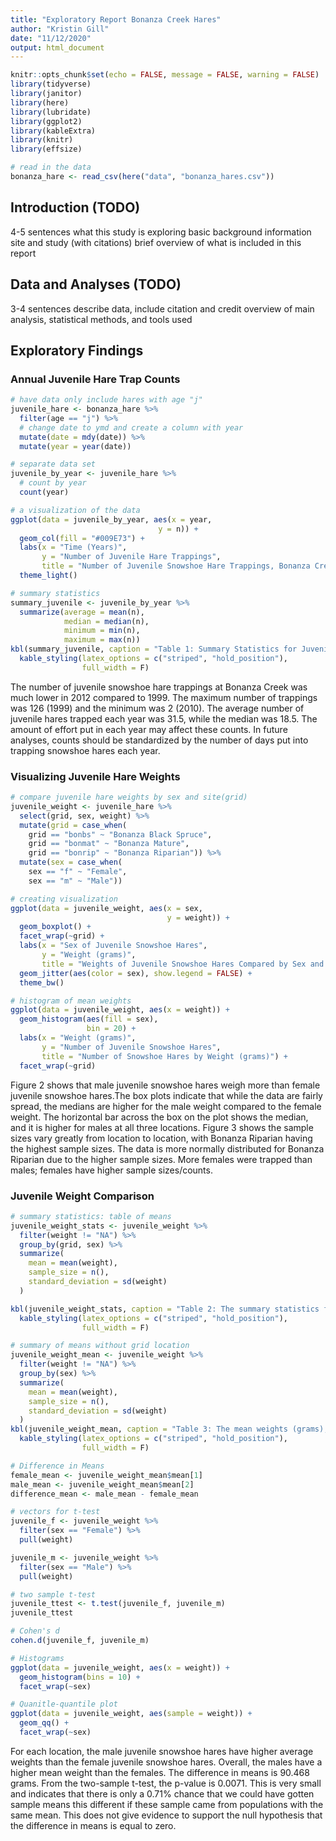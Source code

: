 ```yaml
---
title: "Exploratory Report Bonanza Creek Hares"
author: "Kristin Gill"
date: "11/12/2020"
output: html_document
---
```


```r
knitr::opts_chunk$set(echo = FALSE, message = FALSE, warning = FALSE)
library(tidyverse)
library(janitor)
library(here)
library(lubridate)
library(ggplot2)
library(kableExtra)
library(knitr)
library(effsize)
```

```r
# read in the data
bonanza_hare <- read_csv(here("data", "bonanza_hares.csv"))
```

## Introduction (TODO)
4-5 sentences 
what this study is exploring
basic background information
site and study (with citations)
brief overview of what is included in this report 

## Data and Analyses (TODO)
3-4 sentences
describe data, include citation and credit
overview of main analysis, statistical methods, and tools used

## Exploratory Findings
### Annual Juvenile Hare Trap Counts
```r
# have data only include hares with age "j"
juvenile_hare <- bonanza_hare %>% 
  filter(age == "j") %>% 
  # change date to ymd and create a column with year
  mutate(date = mdy(date)) %>% 
  mutate(year = year(date))

# separate data set
juvenile_by_year <- juvenile_hare %>% 
  # count by year
  count(year)

# a visualization of the data
ggplot(data = juvenile_by_year, aes(x = year,
                                 y = n)) +
  geom_col(fill = "#009E73") +
  labs(x = "Time (Years)",
       y = "Number of Juvenile Hare Trappings",
       title = "Number of Juvenile Snowshoe Hare Trappings, Bonanza Creek 1999-2012") +
  theme_light()
```

```r
# summary statistics 
summary_juvenile <- juvenile_by_year %>% 
  summarize(average = mean(n),
            median = median(n),
            minimum = min(n),
            maximum = max(n)) 
kbl(summary_juvenile, caption = "Table 1: Summary Statistics for Juvenile Snowshoe Hares") %>%
  kable_styling(latex_options = c("striped", "hold_position"),
                full_width = F)
```

The number of juvenile snowshoe hare trappings at Bonanza Creek was much lower in 2012 compared to 1999. The maximum number of trappings was 126 (1999) and the minimum was 2 (2010). The average number of juvenile hares trapped each year was 31.5, while the median was 18.5. The amount of effort put in each year may affect these counts. In future analyses, counts should be standardized by the number of days put into trapping snowshoe hares each year. 

### Visualizing Juvenile Hare Weights

```r
# compare juvenile hare weights by sex and site(grid)
juvenile_weight <- juvenile_hare %>% 
  select(grid, sex, weight) %>% 
  mutate(grid = case_when(
    grid == "bonbs" ~ "Bonanza Black Spruce",
    grid == "bonmat" ~ "Bonanza Mature",
    grid == "bonrip" ~ "Bonanza Riparian")) %>% 
  mutate(sex = case_when(
    sex == "f" ~ "Female",
    sex == "m" ~ "Male"))

# creating visualization
ggplot(data = juvenile_weight, aes(x = sex,
                                   y = weight)) +
  geom_boxplot() +
  facet_wrap(~grid) +
  labs(x = "Sex of Juvenile Snowshoe Hares",
       y = "Weight (grams)",
       title = "Weights of Juvenile Snowshoe Hares Compared by Sex and Location") +
  geom_jitter(aes(color = sex), show.legend = FALSE) +
  theme_bw()
```

```r
# histogram of mean weights
ggplot(data = juvenile_weight, aes(x = weight)) +
  geom_histogram(aes(fill = sex),
                 bin = 20) +
  labs(x = "Weight (grams)",
       y = "Number of Juvenile Snowshoe Hares",
       title = "Number of Snowshoe Hares by Weight (grams)") +
  facet_wrap(~grid)
```

Figure 2 shows that male juvenile snowshoe hares weigh more than female juvenile snowshoe hares.The box plots indicate that while the data are fairly spread, the medians are higher for the male weight compared to the female weight. The horizontal bar across the box on the plot shows the median, and it is higher for males at all three locations. Figure 3 shows the sample sizes vary greatly from location to location, with Bonanza Riparian having the highest sample sizes. The data is more normally distributed for Bonanza Riparian due to the higher sample sizes. More females were trapped than males; females have higher sample sizes/counts.

### Juvenile Weight Comparison

```r
# summary statistics: table of means
juvenile_weight_stats <- juvenile_weight %>% 
  filter(weight != "NA") %>%
  group_by(grid, sex) %>% 
  summarize(
    mean = mean(weight),
    sample_size = n(),
    standard_deviation = sd(weight)
  )

kbl(juvenile_weight_stats, caption = "Table 2: The summary statistics for juvenile snowshoe hares, including mean, sample size, and standard deviation of weight (grams) for males and females in three locations. The locations are Bonanza Riparian, Bonanaza Mature, and Bonanaza Black Spruce.") %>%
  kable_styling(latex_options = c("striped", "hold_position"),
                full_width = F)

# summary of means without grid location
juvenile_weight_mean <- juvenile_weight %>% 
  filter(weight != "NA") %>%
  group_by(sex) %>% 
  summarize(
    mean = mean(weight),
    sample_size = n(),
    standard_deviation = sd(weight)
  )
kbl(juvenile_weight_mean, caption = "Table 3: The mean weights (grams), standard deviations, and sample sizes for male and female juvenile snowshoe hares.") %>%
  kable_styling(latex_options = c("striped", "hold_position"),
                full_width = F)
```

```r
# Difference in Means
female_mean <- juvenile_weight_mean$mean[1]
male_mean <- juvenile_weight_mean$mean[2]
difference_mean <- male_mean - female_mean
```

```r
# vectors for t-test
juvenile_f <- juvenile_weight %>% 
  filter(sex == "Female") %>% 
  pull(weight)

juvenile_m <- juvenile_weight %>% 
  filter(sex == "Male") %>% 
  pull(weight)

# two sample t-test
juvenile_ttest <- t.test(juvenile_f, juvenile_m)
juvenile_ttest

# Cohen's d
cohen.d(juvenile_f, juvenile_m)

```

```r
# Histograms
ggplot(data = juvenile_weight, aes(x = weight)) +
  geom_histogram(bins = 10) +
  facet_wrap(~sex)

# Quanitle-quantile plot
ggplot(data = juvenile_weight, aes(sample = weight)) +
  geom_qq() +
  facet_wrap(~sex)
```

For each location, the male juvenile snowshoe hares have higher average weights than the female juvenile snowshoe hares. Overall, the males have a higher mean weight than the females. The difference in means is 90.468 grams. From the two-sample t-test, the p-value is 0.0071. This is very small and indicates that there is only a 0.71% chance that we could have gotten sample means this different if these sample came from populations with the same mean. This does not give evidence to support the null hypothesis that the difference in means is equal to zero.  